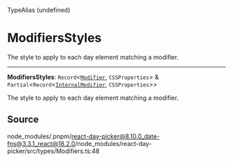 <SectionTitle>TypeAlias (undefined)</SectionTitle>

# ModifiersStyles

<Description>
  The style to apply to each day element matching a modifier.
</Description>

---

<a id="undefined" name="undefined"></a>

<SignatureMemberIdentifier>**ModifiersStyles**: `Record`\<[`Modifier`](/docs/api/type-aliases/Modifier.md), `CSSProperties`\> & `Partial`\<`Record`\<[`InternalModifier`](/docs/api/enumerations/InternalModifier.md), `CSSProperties`\>\></SignatureMemberIdentifier>

The style to apply to each day element matching a modifier.

## Source

node_modules/.pnpm/react-day-picker@8.10.0_date-fns@3.3.1_react@18.2.0/node_modules/react-day-picker/src/types/Modifiers.ts:48
